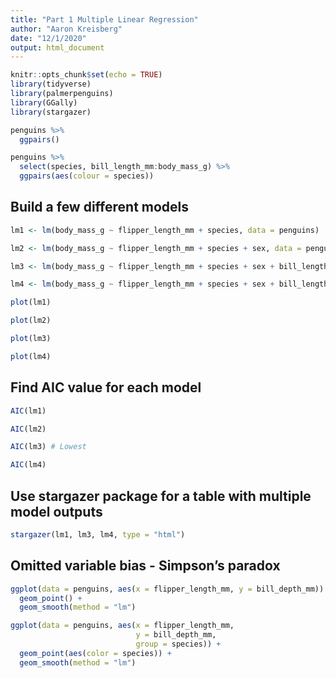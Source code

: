 ```yaml
---
title: "Part 1 Multiple Linear Regression"
author: "Aaron Kreisberg"
date: "12/1/2020"
output: html_document
---
```


```r
knitr::opts_chunk$set(echo = TRUE)
library(tidyverse)
library(palmerpenguins)
library(GGally)
library(stargazer)
```

```r
penguins %>% 
  ggpairs()
```

```r
penguins %>% 
  select(species, bill_length_mm:body_mass_g) %>% 
  ggpairs(aes(colour = species))
```

## Build a few different models

```r
lm1 <- lm(body_mass_g ~ flipper_length_mm + species, data = penguins)

lm2 <- lm(body_mass_g ~ flipper_length_mm + species + sex, data = penguins)

lm3 <- lm(body_mass_g ~ flipper_length_mm + species + sex + bill_length_mm, data = penguins)

lm4 <- lm(body_mass_g ~ flipper_length_mm + species + sex + bill_length_mm + island, data = penguins)

```

```r
plot(lm1)

plot(lm2)

plot(lm3)

plot(lm4)

```

## Find AIC value for each model
```r
AIC(lm1)
```

```r
AIC(lm2)
```

```r
AIC(lm3) # Lowest
```

```r
AIC(lm4)
```

## Use stargazer package for a table with multiple model outputs

```r
stargazer(lm1, lm3, lm4, type = "html")
```

## Omitted variable bias - Simpson's paradox

```r
ggplot(data = penguins, aes(x = flipper_length_mm, y = bill_depth_mm)) +
  geom_point() +
  geom_smooth(method = "lm")
```

```r
ggplot(data = penguins, aes(x = flipper_length_mm,
                            y = bill_depth_mm,
                            group = species)) +
  geom_point(aes(color = species)) +
  geom_smooth(method = "lm")
```

